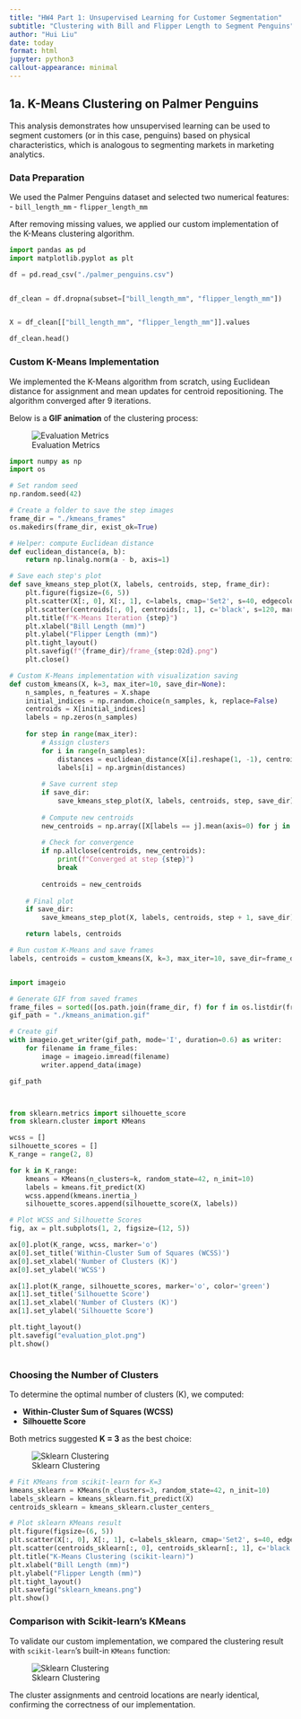 ```yaml
---
title: "HW4 Part 1: Unsupervised Learning for Customer Segmentation"
subtitle: "Clustering with Bill and Flipper Length to Segment Penguins"
author: "Hui Liu"
date: today
format: html
jupyter: python3
callout-appearance: minimal
---
```


## 1a. K-Means Clustering on Palmer Penguins

This analysis demonstrates how unsupervised learning can be used to segment customers (or in this case, penguins) based on physical characteristics, which is analogous to segmenting markets in marketing analytics.

### Data Preparation

We used the Palmer Penguins dataset and selected two numerical features:
- `bill_length_mm`
- `flipper_length_mm`

After removing missing values, we applied our custom implementation of the K-Means clustering algorithm.

::: {.callout-note collapse=true title="Read Data"}
```python
import pandas as pd
import matplotlib.pyplot as plt

df = pd.read_csv("./palmer_penguins.csv")


df_clean = df.dropna(subset=["bill_length_mm", "flipper_length_mm"])


X = df_clean[["bill_length_mm", "flipper_length_mm"]].values

df_clean.head()
```
:::


### Custom K-Means Implementation

We implemented the K-Means algorithm from scratch, using Euclidean distance for assignment and mean updates for centroid repositioning. The algorithm converged after 9 iterations.

Below is a **GIF animation** of the clustering process:

![Evaluation Metrics](evaluation_plot.png)

::: {.callout-note collapse=true title="Custom K-Means Algorithm Implementation"}
```python
import numpy as np
import os

# Set random seed
np.random.seed(42)

# Create a folder to save the step images
frame_dir = "./kmeans_frames"
os.makedirs(frame_dir, exist_ok=True)

# Helper: compute Euclidean distance
def euclidean_distance(a, b):
    return np.linalg.norm(a - b, axis=1)

# Save each step's plot
def save_kmeans_step_plot(X, labels, centroids, step, frame_dir):
    plt.figure(figsize=(6, 5))
    plt.scatter(X[:, 0], X[:, 1], c=labels, cmap='Set2', s=40, edgecolor='k')
    plt.scatter(centroids[:, 0], centroids[:, 1], c='black', s=120, marker='x', linewidths=2)
    plt.title(f"K-Means Iteration {step}")
    plt.xlabel("Bill Length (mm)")
    plt.ylabel("Flipper Length (mm)")
    plt.tight_layout()
    plt.savefig(f"{frame_dir}/frame_{step:02d}.png")
    plt.close()

# Custom K-Means implementation with visualization saving
def custom_kmeans(X, k=3, max_iter=10, save_dir=None):
    n_samples, n_features = X.shape
    initial_indices = np.random.choice(n_samples, k, replace=False)
    centroids = X[initial_indices]
    labels = np.zeros(n_samples)
    
    for step in range(max_iter):
        # Assign clusters
        for i in range(n_samples):
            distances = euclidean_distance(X[i].reshape(1, -1), centroids)
            labels[i] = np.argmin(distances)
        
        # Save current step
        if save_dir:
            save_kmeans_step_plot(X, labels, centroids, step, save_dir)
        
        # Compute new centroids
        new_centroids = np.array([X[labels == j].mean(axis=0) for j in range(k)])
        
        # Check for convergence
        if np.allclose(centroids, new_centroids):
            print(f"Converged at step {step}")
            break
        
        centroids = new_centroids
    
    # Final plot
    if save_dir:
        save_kmeans_step_plot(X, labels, centroids, step + 1, save_dir)

    return labels, centroids

# Run custom K-Means and save frames
labels, centroids = custom_kmeans(X, k=3, max_iter=10, save_dir=frame_dir)



```
:::


::: {.callout-note collapse=true title="Create GIF Animation with imageio"}
```python
import imageio

# Generate GIF from saved frames
frame_files = sorted([os.path.join(frame_dir, f) for f in os.listdir(frame_dir) if f.endswith(".png")])
gif_path = "./kmeans_animation.gif"

# Create gif
with imageio.get_writer(gif_path, mode='I', duration=0.6) as writer:
    for filename in frame_files:
        image = imageio.imread(filename)
        writer.append_data(image)

gif_path




```
:::


::: {.callout-note collapse=true title="Evaluate Cluster Quality (WCSS & Silhouette)"}
```python

from sklearn.metrics import silhouette_score
from sklearn.cluster import KMeans

wcss = []
silhouette_scores = []
K_range = range(2, 8)

for k in K_range:
    kmeans = KMeans(n_clusters=k, random_state=42, n_init=10)
    labels = kmeans.fit_predict(X)
    wcss.append(kmeans.inertia_)
    silhouette_scores.append(silhouette_score(X, labels))

# Plot WCSS and Silhouette Scores
fig, ax = plt.subplots(1, 2, figsize=(12, 5))

ax[0].plot(K_range, wcss, marker='o')
ax[0].set_title('Within-Cluster Sum of Squares (WCSS)')
ax[0].set_xlabel('Number of Clusters (K)')
ax[0].set_ylabel('WCSS')

ax[1].plot(K_range, silhouette_scores, marker='o', color='green')
ax[1].set_title('Silhouette Score')
ax[1].set_xlabel('Number of Clusters (K)')
ax[1].set_ylabel('Silhouette Score')

plt.tight_layout()
plt.savefig("evaluation_plot.png")
plt.show()



```
:::


### Choosing the Number of Clusters

To determine the optimal number of clusters (K), we computed:

- **Within-Cluster Sum of Squares (WCSS)**
- **Silhouette Score**

Both metrics suggested **K = 3** as the best choice:

![Sklearn Clustering](sklearn_kmeans.png)

::: {.callout-note collapse=true title="Scikit-learn KMeans Comparison"}
```python

# Fit KMeans from scikit-learn for K=3
kmeans_sklearn = KMeans(n_clusters=3, random_state=42, n_init=10)
labels_sklearn = kmeans_sklearn.fit_predict(X)
centroids_sklearn = kmeans_sklearn.cluster_centers_

# Plot sklearn KMeans result
plt.figure(figsize=(6, 5))
plt.scatter(X[:, 0], X[:, 1], c=labels_sklearn, cmap='Set2', s=40, edgecolor='k')
plt.scatter(centroids_sklearn[:, 0], centroids_sklearn[:, 1], c='black', s=120, marker='x', linewidths=2)
plt.title("K-Means Clustering (scikit-learn)")
plt.xlabel("Bill Length (mm)")
plt.ylabel("Flipper Length (mm)")
plt.tight_layout()
plt.savefig("sklearn_kmeans.png")
plt.show()


```
:::

### Comparison with Scikit-learn's KMeans

To validate our custom implementation, we compared the clustering result with `scikit-learn`'s built-in `KMeans` function:

![Sklearn Clustering](sklearn_kmeans.png)

The cluster assignments and centroid locations are nearly identical, confirming the correctness of our implementation.